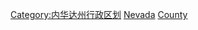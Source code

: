 {{containercat}}
{{Commons category|People of Nevada by county}}

[[Category:内华达州行政区划|Category:内华达州行政区划]]
[[Category:美国各县人物|Nevada]]
[[Category:內華達州人|County]]